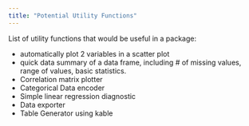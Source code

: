 ```yaml
---
title: "Potential Utility Functions"
---
```


List of utility functions that would be useful in a package:

- automatically plot 2 variables in a scatter plot <br>
- quick data summary of a data frame, including # of missing values, range of values, basic statistics. <br>
- Correlation matrix plotter <br>
- Categorical Data encoder <br>
- Simple linear regression diagnostic <br>
- Data exporter <br>
- Table Generator using kable <br>
